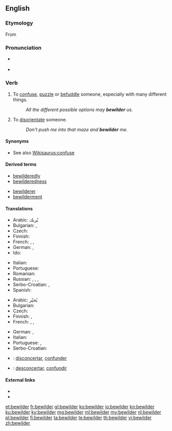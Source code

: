 ==English==

===Etymology===
From {{prefix|be|wilder}}

===Pronunciation===
* {{a|UK}} {{IPA|/bɪˈwɪldə(ɹ)/|lang=en}}
* {{a|US}} {{IPA|/bɪˈwɪldəɹ/|lang=en}}

===Verb===
{{en-verb}}

# {{context|transitive|lang=en}} To [[confuse]], [[puzzle]] or [[befuddle]] someone, especially with many different things.
#: ''All the different possible options may '''bewilder''' us.''
# {{context|transitive|lang=en}} To [[disorientate]] someone.
#: ''Don't push me into that maze and '''bewilder''' me.''

====Synonyms====
* See also [[Wikisaurus:confuse]]

====Derived terms====
{{rel-top|Terms derived from ''bewilder''}}
* [[bewilderedly]]
* [[bewilderedness]]
{{rel-mid}}
* [[bewilderer]]
* [[bewilderment]]
{{rel-bottom}}

====Translations====
{{trans-top|confuse}}
* Arabic: يُربك
* Bulgarian: {{t+|bg|смущавам}}, {{t+|bg|озадачавам}}
* Czech: {{t|cs|zmást}}
* Finnish: {{t+|fi|hämmentää}}
* French: {{t+|fr|déconcerter}}, {{t+|fr|dérouter}}, {{t+|fr|abasourdir}}
* German: {{t|de|verwirren}}, {{t|de|durcheinanderbringen}}
* Ido: {{t+|io|konfuzeskar}}
{{trans-mid}}
* Italian: {{t+|it|confondere}}
* Portuguese: {{t+|pt|confundir}}
* Romanian: {{t|ro|a dezorienta}}
* Russian: {{t|ru|смущать}}, {{t|ru|ставить в тупик}}, {{t|ru|сбивать с толку}}, {{t|ru|приводить в замешательство}}
* Serbo-Croatian: {{t|sh|zbúniti}}, {{t|sh|smȅsti}}
* Spanish: {{t|es|desconcertar}}
{{trans-bottom}}

{{trans-top|disorientate}}
* Arabic: يُحيّر
* Bulgarian: {{t+|bg|обърквам}}
* Czech: {{t|cs|dezorientovat}}
* Finnish: {{t|fi|eksyttää}}, {{t|fi|harhauttaa}}
* French: {{t|fr|déconcerter}}, {{t|fr|dérouter}}, {{t|fr|abasourdir}}
{{trans-mid}}
* German: {{t|de|verwirren}}, {{t|de|durcheinanderbringen}}
* Italian: {{t|it|disorientare}}
* Portuguese: {{t|pt|desorientar}}, {{t|pt|desconcertar}}
* Serbo-Croatian: {{t|sh|dezorijentírati}}
{{trans-bottom}}

{{checktrans-top}}
* {{ttbc|ia}}: [[disconcertar]], [[confunder]]
* {{ttbc|es}}: [[desconcertar]], [[confundir]]
{{trans-bottom}}

====External links====
* {{R:Webster 1913}}
* {{R:Century 1911}}

[[et:bewilder]]
[[fr:bewilder]]
[[gl:bewilder]]
[[ko:bewilder]]
[[io:bewilder]]
[[kn:bewilder]]
[[ku:bewilder]]
[[ky:bewilder]]
[[mg:bewilder]]
[[ml:bewilder]]
[[my:bewilder]]
[[nl:bewilder]]
[[pl:bewilder]]
[[fi:bewilder]]
[[ta:bewilder]]
[[te:bewilder]]
[[th:bewilder]]
[[vi:bewilder]]
[[zh:bewilder]]
